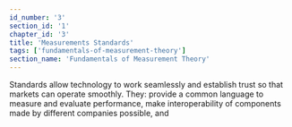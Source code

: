 ```yaml
---
id_number: '3'
section_id: '1'
chapter_id: '3'
title: 'Measurements Standards'
tags: ['fundamentals-of-measurement-theory']
section_name: 'Fundamentals of Measurement Theory'
---
```



Standards allow technology to work seamlessly and establish trust so that markets can operate smoothly. They:
provide a common language to measure and evaluate performance,
make interoperability of components made by different companies possible, and
